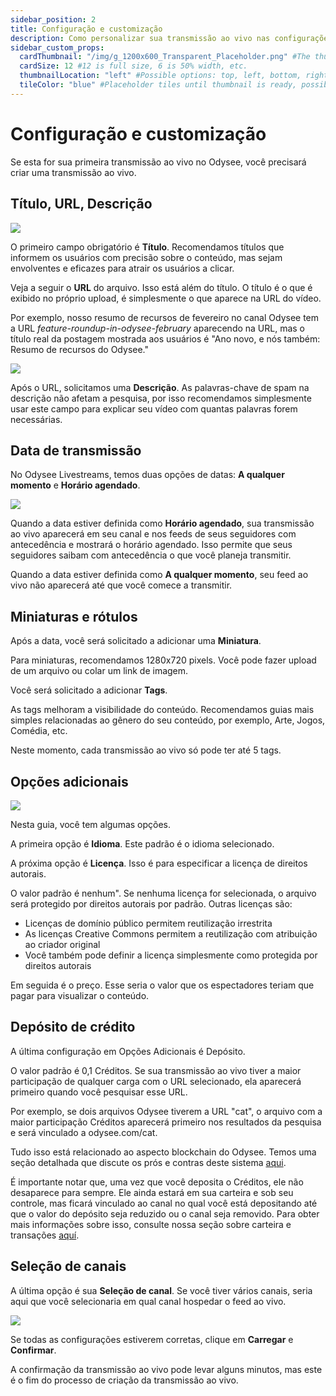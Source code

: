 ---
sidebar_position: 2
title: Configuração e customização
description: Como personalizar sua transmissão ao vivo nas configurações?
sidebar_custom_props:
  cardThumbnail: "/img/g_1200x600_Transparent_Placeholder.png" #The thumbnail on the category card.
  cardSize: 12 #12 is full size, 6 is 50% width, etc.
  thumbnailLocation: "left" #Possible options: top, left, bottom, right, none
  tileColor: "blue" #Placeholder tiles until thumbnail is ready, possible options: blue, cream, darkpurple, lightpurple, mauve, orange, pink, none
---

# Configuração e customização

Se esta for sua primeira transmissão ao vivo no Odysee, você precisará criar uma transmissão ao vivo.

## Título, URL, Descrição

![](/img/es/image_53.png)

O primeiro campo obrigatório é **Título**. Recomendamos títulos que informem os usuários com precisão sobre o conteúdo, mas sejam envolventes e eficazes para atrair os usuários a clicar.

Veja a seguir o **URL** do arquivo. Isso está além do título. O título é o que é exibido no próprio upload, é simplesmente o que aparece na URL do vídeo.

Por exemplo, nosso resumo de recursos de fevereiro no canal Odysee tem a URL *feature-roundup-in-odysee-february* aparecendo na URL, mas o título real da postagem mostrada aos usuários é "Ano novo, e nós também: Resumo de recursos do Odysee."

![](/img/es/image_54.png)

Após o URL, solicitamos uma **Descrição**. As palavras-chave de spam na descrição não afetam a pesquisa, por isso recomendamos simplesmente usar este campo para explicar seu vídeo com quantas palavras forem necessárias.

## Data de transmissão

No Odysee Livestreams, temos duas opções de datas: **A qualquer momento** e **Horário agendado**.

![](/img/es/image_55.png)

Quando a data estiver definida como **Horário agendado**, sua transmissão ao vivo aparecerá em seu canal e nos feeds de seus seguidores com antecedência e mostrará o horário agendado. Isso permite que seus seguidores saibam com antecedência o que você planeja transmitir.

Quando a data estiver definida como **A qualquer momento**, seu feed ao vivo não aparecerá até que você comece a transmitir.

## Miniaturas e rótulos

Após a data, você será solicitado a adicionar uma **Miniatura**.

Para miniaturas, recomendamos 1280x720 pixels. Você pode fazer upload de um arquivo ou colar um link de imagem.

Você será solicitado a adicionar **Tags**.

As tags melhoram a visibilidade do conteúdo. Recomendamos guias mais simples relacionadas ao gênero do seu conteúdo, por exemplo, Arte, Jogos, Comédia, etc.

Neste momento, cada transmissão ao vivo só pode ter até 5 tags.

## Opções adicionais

![](/img/es/image_55-a.png)

Nesta guia, você tem algumas opções.

A primeira opção é **Idioma**. Este padrão é o idioma selecionado.

A próxima opção é **Licença**. Isso é para especificar a licença de direitos autorais.

O valor padrão é nenhum". Se nenhuma licença for selecionada, o arquivo será protegido por direitos autorais por padrão. Outras licenças são:

- Licenças de domínio público permitem reutilização irrestrita
- As licenças Creative Commons permitem a reutilização com atribuição ao criador original
- Você também pode definir a licença simplesmente como protegida por direitos autorais

Em seguida é o preço. Esse seria o valor que os espectadores teriam que pagar para visualizar o conteúdo.

## Depósito de crédito
A última configuração em Opções Adicionais é Depósito.

O valor padrão é 0,1 Créditos. Se sua transmissão ao vivo tiver a maior participação de qualquer carga com o URL selecionado, ela aparecerá primeiro quando você pesquisar esse URL.

Por exemplo, se dois arquivos Odysee tiverem a URL "cat", o arquivo com a maior participação Créditos aparecerá primeiro nos resultados da pesquisa e será vinculado a odysee.com/cat.

Tudo isso está relacionado ao aspecto blockchain do Odysee. Temos uma seção detalhada que discute os prós e contras deste sistema [aqui](/pt/category-blockchain/category-staking/naming).

É importante notar que, uma vez que você deposita o Créditos, ele não desaparece para sempre. Ele ainda estará em sua carteira e sob seu controle, mas ficará vinculado ao canal no qual você está depositando até que o valor do depósito seja reduzido ou o canal seja removido. Para obter mais informações sobre isso, consulte nossa seção sobre carteira e transações [aquí](/pt/category-wallet/).

## Seleção de canais

A última opção é sua **Seleção de canal**. Se você tiver vários canais, seria aqui que você selecionaria em qual canal hospedar o feed ao vivo.

![](/img/es/image_56.png)

Se todas as configurações estiverem corretas, clique em **Carregar** e **Confirmar**.

A confirmação da transmissão ao vivo pode levar alguns minutos, mas este é o fim do processo de criação da transmissão ao vivo.